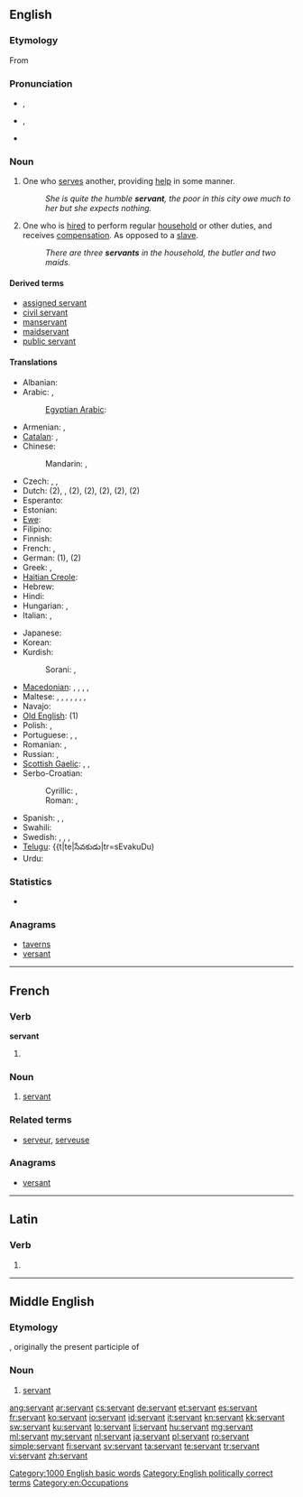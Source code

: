 ==English==
{{slim-wikipedia|dab=servant (disambiguation)|servant}}

===Etymology===
From {{etyl|fro}} {{term|servant|lang=fro}}

===Pronunciation===
* {{a|RP}} {{IPA|/ˈsɜːvənt/}}, {{SAMPA|/"s3:v@nt/}}
* {{a|GenAm}} {{IPA|/ˈsɝvənt/}}, {{SAMPA|/"s3`v@nt/}}
* {{audio|en-us-servant.ogg|Audio (US)}}

===Noun===
{{en-noun}}

# One who [[serve]]s another, providing [[help]] in some manner.
#: ''She is quite the humble '''servant''', the poor in this city owe much to her but she expects nothing.''
# One who is [[hired]] to perform regular [[household]] or other duties, and receives [[compensation]].  As opposed to a [[slave]].
#: ''There are three '''servants''' in the household, the butler and two maids.''

====Derived terms====
* [[assigned servant]]
* [[civil servant]]
* [[manservant]]
* [[maidservant]]
* [[public servant]]

====Translations====
{{trans-top}}
* Albanian: {{t|sq|shërbëtor|m}}
* Arabic: {{t|ar|خادم|m|tr=khaadim|sc=Arab}}, {{t|ar|خادمة|f|tr=khaadima|sc=Arab}}
*: [[Egyptian Arabic]]: {{tø|arz|خدام|m|tr=khadam|sc=Arab}}
* Armenian: {{t-|hy|ծառա|tr=çaṙa}},  {{t-|hy|սպասավոր|tr=spasavor}}
* [[Catalan]]: {{t-|ca|criat|m}}, {{t-|ca|criada|f}}
* Chinese:
*: Mandarin: {{t|zh|僕人|sc=Hani}}, {{t|zh|仆人|tr=púrén|sc=Hani}}
* Czech: {{t|cs|sluha|m}}, {{t|cs|služebník|m}}, {{t|cs|služebný|m}}
* Dutch: {{t|nl|hulp}} (2), {{t|nl|hulpje}}, (2), {{t|nl|huishoudhulp}} (2), {{t|nl|bediende}} (2), {{t|nl|knecht|m}} (2), {{t|nl|meid|f}} (2)
* Esperanto: {{t-|eo|servisto|xs=Esperanto}}
* Estonian: {{t-|et|teener}}
* [[Ewe]]: {{t|ee|dɔla}}
* Filipino: {{tø|fil|tagapaglingkod}}
* Finnish: {{t-|fi|palvelija}}
* French: {{t+|fr|domestique}}, {{t|fr|serviteur|m}}
* German: {{t|de|Helfer|m}} (1), {{t|de|Diener|m}} (2)
* Greek: {{t|el|υπηρέτης|m|tr=ipirétis}}, {{t+|el|υπάλληλος|m|tr=ipálilos}}
* [[Haitian Creole]]: {{tø|ht|sèvitè}}
* Hebrew: {{t+|he|עבד|tr=eved}}
* Hindi: {{t|hi|नौकर|m|tr=naukar|sc=Deva}}
* Hungarian: {{t+|hu|szolga}},  {{t|hu|cseléd}}
* Italian: {{t+|it|servo|m}}, {{t-|it|servitore|m|f}}
{{trans-mid}}
* Japanese: {{t|ja|召使い|tr=めしつかい, meshitsukai|sc=Jpan}}
* Korean: {{t|ko|하인|tr=hain|sc=Kore}}
* Kurdish: {{t|ku|نۆکه‌ر|tr=noker|sc=ku-Arab}}
*: Sorani: {{t|ku|به‌رده‌ست|tr=berdest|sc=ku-Arab}}, {{t|ku|خزمه‌تکار|tr=xizmetkár|sc=ku-Arab}}
* [[Macedonian]]: {{t-|mk|слуга|m|tr=slúga}},  {{t|mk|слугинка|f|tr=slúginka}},  {{t|mk|измеќар|m|tr=ízmeḱar}},  {{t|mk|измеќарка|f|tr=ízmeḱarka}},  {{t|mk|момок|m|tr=mómok}}
* Maltese: {{t|mt|qaddej|m}}, {{t|mt|qaddeja|f}}, {{t|mt|servjent|m}}, {{t|mt|servjenta|f}}, {{t|mt|seftur|m}}, {{t|mt|seftura|f}}, {{t|mt|rufjan|m}}, {{t|mt|rufjana|f}}
* Navajo: {{tø|nv|ndaalʼaʼí}}
* [[Old English]]: {{t|ang|þegen|alt=þeġen}} (1)
* Polish: {{t-|pl|sługa|m}},  {{t|pl|służący|m}}
* Portuguese: {{t|pt|servente|m|f}}, {{t|pt|criado|m}}, {{t|pt|serviçal|m|f}}
* Romanian: {{t|ro|servitor|m}}, {{t|ro|slugă|m}}
* Russian: {{t+|ru|слуга|m|tr=slugá}}, {{t|ru|служанка|f|tr=služánka|sc=Cyrl}}
* [[Scottish Gaelic]]: {{t|gd|òglach|m}}, {{t|gd|neach-coimhideachd|m}},  {{t-|gd|searbhanta|m|f|xs=Scottish Gaelic}}
* Serbo-Croatian:
*: Cyrillic: {{t|sh|слуга|f|alt=слу́га}}, {{t|sh|служавка|f|alt=слу̀жа̄вка}}
*: Roman: {{t|sh|sluga|f|alt=slúga}}, {{t|sh|služavka|f|alt=slùžāvka}}
* Spanish: {{t-|es|sirviente|m|f}}, {{t+|es|criado|m}}, {{t+|es|criada|f}}
* Swahili: {{t|sw|utumishi|xs=Swahili}}
* Swedish: {{t|sv|betjänt}},  {{t+|sv|tjänare|c}}, {{t|sv|tjänstefolk|n}}, {{t|sv|hjon|n}}
* [[Telugu]]: {{t|te|సేవకుడు|tr=sEvakuDu)
* Urdu: {{t|ur|نوکر|m|tr=naukar|sc=ur-Arab}}
{{trans-bottom}}

===Statistics===
* {{rank|prove|engaged|America|993|servant|doctor|Michael|fee}}

===Anagrams===
* [[taverns#English|taverns]]
* [[versant#English|versant]]

[[Category:1000 English basic words]]
[[Category:English politically correct terms]]
[[Category:en:Occupations]]

----

==French==

===Verb===
'''servant'''

# {{present participle of|servir|lang=fr}}

===Noun===
{{fr-noun|m|f=servante}}

# [[#English|servant]]

===Related terms===
* [[serveur]], [[serveuse]]

===Anagrams===
* [[versant#French|versant]]

----

==Latin==

===Verb===
{{la-verb-form|servant}}

# {{conjugation of|servo|servō|3|p|pres|act|ind|lang=la}}

----

==Middle English==
<!--this Middle English entry was created using Template:new enm entry-->

===Etymology===
{{etyl|fro|enm}} {{term|servant|lang=fro}}, originally the present participle of {{term|servir|lang=fro}}

===Noun===
{{enm-noun}}

# [[#English|servant]]

[[ang:servant]]
[[ar:servant]]
[[cs:servant]]
[[de:servant]]
[[et:servant]]
[[es:servant]]
[[fr:servant]]
[[ko:servant]]
[[io:servant]]
[[id:servant]]
[[it:servant]]
[[kn:servant]]
[[kk:servant]]
[[sw:servant]]
[[ku:servant]]
[[lo:servant]]
[[li:servant]]
[[hu:servant]]
[[mg:servant]]
[[ml:servant]]
[[my:servant]]
[[nl:servant]]
[[ja:servant]]
[[pl:servant]]
[[ro:servant]]
[[simple:servant]]
[[fi:servant]]
[[sv:servant]]
[[ta:servant]]
[[te:servant]]
[[tr:servant]]
[[vi:servant]]
[[zh:servant]]